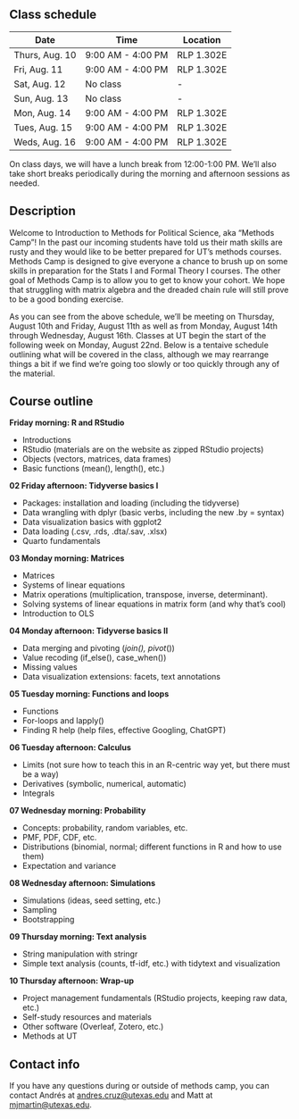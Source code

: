 ## Class schedule {.unnumbered}

| Date           | Time              | Location   |
|----------------|-------------------|------------|
| Thurs, Aug. 10 | 9:00 AM - 4:00 PM | RLP 1.302E |
| Fri, Aug. 11   | 9:00 AM - 4:00 PM | RLP 1.302E |
| Sat, Aug. 12   | No class          | -          |
| Sun, Aug. 13   | No class          | -          |
| Mon, Aug. 14   | 9:00 AM - 4:00 PM | RLP 1.302E |
| Tues, Aug. 15  | 9:00 AM - 4:00 PM | RLP 1.302E |
| Weds, Aug. 16  | 9:00 AM - 4:00 PM | RLP 1.302E |

On class days, we will have a lunch break from 12:00-1:00 PM. We'll also take short breaks periodically during the morning and afternoon sessions as needed. 

## Description {.unnumbered}

Welcome to Introduction to Methods for Political Science, aka “Methods Camp”! In the past our incoming students have told us their math skills are rusty and they would like to be better prepared for UT’s methods courses. Methods Camp is designed to give everyone a chance to brush up on some skills in preparation for the Stats I and Formal Theory I courses. The other goal of Methods Camp is to allow you to get to know your cohort. We hope that struggling with matrix algebra and the dreaded chain rule will still prove to be a good bonding exercise.

As you can see from the above schedule, we’ll be meeting on Thursday, August 10th and Friday, August 11th as well as from Monday, August 14th through Wednesday, August 16th. Classes at UT begin the start of the following week on Monday, August 22nd. Below is a tentaive schedule outlining what will be covered in the class, although we may rearrange things a bit if we find we’re going too slowly or too quickly through any of the material.

## Course outline {.unnumbered}

**Friday morning: R and RStudio** 

- Introductions
- RStudio (materials are on the website as zipped RStudio projects)
- Objects (vectors, matrices, data frames)
- Basic functions (mean(), length(), etc.)

**02 Friday afternoon: Tidyverse basics I**

- Packages: installation and loading (including the tidyverse)
- Data wrangling with dplyr (basic verbs, including the new .by = syntax)
- Data visualization basics with ggplot2
- Data loading (.csv, .rds, .dta/.sav, .xlsx)
- Quarto fundamentals

**03 Monday morning: Matrices**

- Matrices
- Systems of linear equations
- Matrix operations (multiplication, transpose, inverse, determinant).
- Solving systems of linear equations in matrix form (and why that’s cool)
- Introduction to OLS

**04 Monday afternoon: Tidyverse basics II**

- Data merging and pivoting (*_join(), pivot_*())
- Value recoding (if_else(), case_when())
- Missing values
- Data visualization extensions: facets, text annotations

**05 Tuesday morning: Functions and loops**

- Functions
- For-loops and lapply()
- Finding R help (help files, effective Googling, ChatGPT)

**06 Tuesday afternoon: Calculus**

- Limits (not sure how to teach this in an R-centric way yet, but there must be a way)
- Derivatives (symbolic, numerical, automatic)
- Integrals

**07 Wednesday morning: Probability**

- Concepts: probability, random variables, etc.
- PMF, PDF, CDF, etc.
- Distributions (binomial, normal; different functions in R and how to use them)
- Expectation and variance

**08 Wednesday afternoon: Simulations**

- Simulations (ideas, seed setting, etc.)
- Sampling
- Bootstrapping

**09 Thursday morning: Text analysis**

- String manipulation with stringr
- Simple text analysis (counts, tf-idf, etc.) with tidytext and visualization

**10 Thursday afternoon: Wrap-up**

- Project management fundamentals (RStudio projects, keeping raw data, etc.)
- Self-study resources and materials
- Other software (Overleaf, Zotero, etc.)
- Methods at UT

## Contact info {.unnumbered}

If you have any questions during or outside of methods camp, you can contact Andrés at [andres.cruz@utexas.edu](andres.cruz@utexas.edu) and Matt at [mjmartin@utexas.edu](mjmartin@utexas.edu). 

